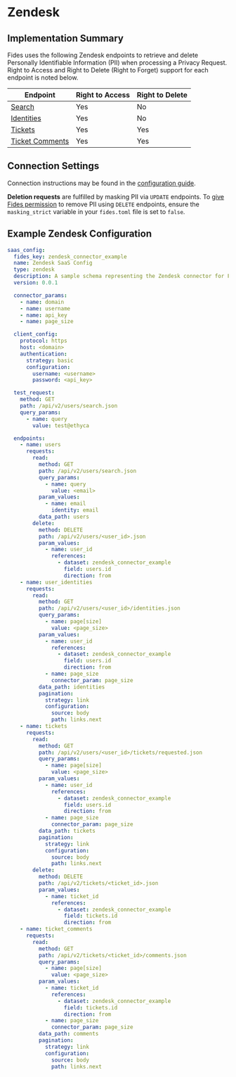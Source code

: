 
# Zendesk

## Implementation Summary

Fides uses the following Zendesk endpoints to retrieve and delete Personally Identifiable Information (PII) when processing a Privacy Request. Right to Access and Right to Delete (Right to Forget) support for each endpoint is noted below.

|Endpoint | Right to Access | Right to Delete |
|----|----|----|
|[Search](https://developer.zendesk.com/api-reference/ticketing/ticket-management/search/) | Yes | No |
|[Identities](https://developer.zendesk.com/api-reference/ticketing/users/user_identities/) | Yes | No |
|[Tickets](https://developer.zendesk.com/api-reference/ticketing/tickets/tickets/) | Yes | Yes |
|[Ticket Comments](https://developer.zendesk.com/api-reference/ticketing/tickets/ticket_comments/) | Yes | Yes |

## Connection Settings

Connection instructions may be found in the [configuration guide](/docs/dev-docs/configuration/integrations/saas-integrations/saas-config).

**Deletion requests** are fulfilled by masking PII via `UPDATE` endpoints. To [give Fides permission](/docs/dev-docs/configuration/configuration) to remove PII using `DELETE` endpoints, ensure the `masking_strict` variable in your `fides.toml` file is set to `false`.

## Example Zendesk Configuration

```yaml
saas_config:
  fides_key: zendesk_connector_example
  name: Zendesk SaaS Config
  type: zendesk
  description: A sample schema representing the Zendesk connector for Fides
  version: 0.0.1

  connector_params:
    - name: domain
    - name: username
    - name: api_key
    - name: page_size

  client_config:
    protocol: https
    host: <domain>
    authentication:
      strategy: basic
      configuration:
        username: <username>
        password: <api_key>

  test_request:
    method: GET
    path: /api/v2/users/search.json
    query_params:
      - name: query
        value: test@ethyca

  endpoints:
    - name: users
      requests:
        read:
          method: GET
          path: /api/v2/users/search.json
          query_params:
            - name: query
              value: <email>
          param_values:
            - name: email
              identity: email
          data_path: users
        delete:
          method: DELETE
          path: /api/v2/users/<user_id>.json
          param_values:
            - name: user_id
              references:
                - dataset: zendesk_connector_example
                  field: users.id
                  direction: from
    - name: user_identities
      requests:
        read:
          method: GET
          path: /api/v2/users/<user_id>/identities.json
          query_params:
            - name: page[size]
              value: <page_size>
          param_values:
            - name: user_id
              references:
                - dataset: zendesk_connector_example
                  field: users.id
                  direction: from
            - name: page_size
              connector_param: page_size
          data_path: identities
          pagination:
            strategy: link
            configuration:
              source: body
              path: links.next
    - name: tickets
      requests:
        read:
          method: GET
          path: /api/v2/users/<user_id>/tickets/requested.json
          query_params:
            - name: page[size]
              value: <page_size>
          param_values:
            - name: user_id
              references:
                - dataset: zendesk_connector_example
                  field: users.id
                  direction: from
            - name: page_size
              connector_param: page_size
          data_path: tickets
          pagination:
            strategy: link
            configuration:
              source: body
              path: links.next
        delete:
          method: DELETE
          path: /api/v2/tickets/<ticket_id>.json
          param_values:
            - name: ticket_id
              references:
                - dataset: zendesk_connector_example
                  field: tickets.id
                  direction: from
    - name: ticket_comments
      requests:
        read:
          method: GET
          path: /api/v2/tickets/<ticket_id>/comments.json
          query_params:
            - name: page[size]
              value: <page_size>
          param_values:
            - name: ticket_id
              references:
                - dataset: zendesk_connector_example
                  field: tickets.id
                  direction: from
            - name: page_size
              connector_param: page_size
          data_path: comments
          pagination:
            strategy: link
            configuration:
              source: body
              path: links.next
```
